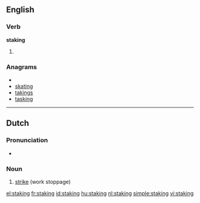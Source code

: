 ==English==

===Verb===
'''staking'''

# {{present participle of|[[stake]]}}

===Anagrams===
* {{alphagram|agiknst}}
* [[skating#English|skating]]
* [[takings#English|takings]]
* [[tasking#English|tasking]]

----

==Dutch==
{{wikipedia|lang=nl}}

===Pronunciation===
* {{IPA|/'stakɪŋ/|lang=nl}}

===Noun===
{{infl|nl|noun}}

# [[strike]] (work stoppage)

[[el:staking]]
[[fr:staking]]
[[id:staking]]
[[hu:staking]]
[[nl:staking]]
[[simple:staking]]
[[vi:staking]]